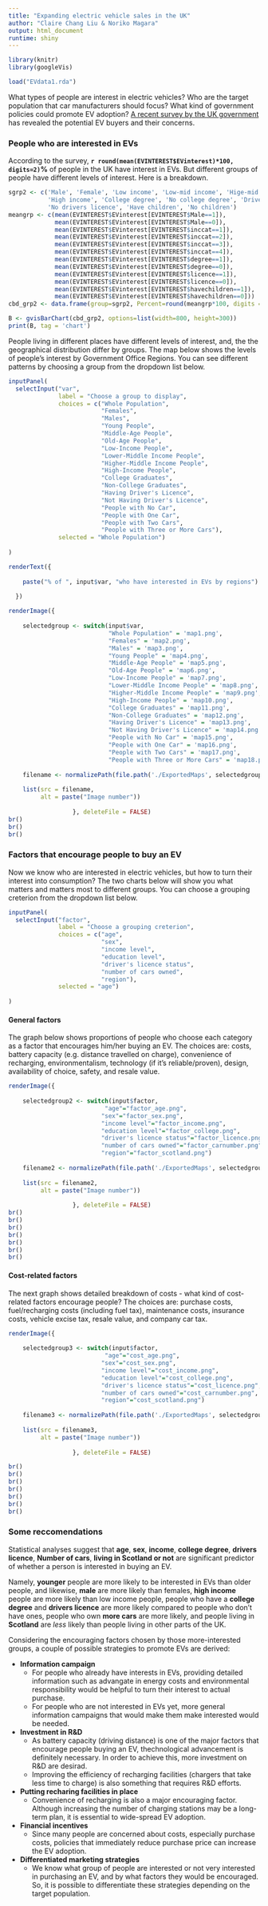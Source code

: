 ```yaml
---
title: "Expanding electric vehicle sales in the UK"
author: "Claire Chang Liu & Noriko Magara"
output: html_document
runtime: shiny
---
```


```r
library(knitr)
library(googleVis)

load("EVdata1.rda")
```

What types of people are interest in electric vehicles? Who are the target population that car manufacturers should focus? What kind of government policies could promote EV adoption?
[A recent survey by the UK government](https://discover.ukdataservice.ac.uk/Catalogue/?sn=7571&type=Data%20catalogue) has revealed the potential EV buyers and their concerns. 


### People who are interested in EVs

According to the survey, **`r round(mean(EVINTEREST$EVinterest)*100, digits=2)`%** of people in the UK have interest in EVs. But different groups of people have different levels of interest. Here is a breakdown.

```r
sgrp2 <- c('Male', 'Female', 'Low income', 'Low-mid income', 'Hige-mid income',
           'High income', 'College degree', 'No college degree', 'Drivers licence', 
           'No drivers licence', 'Have children', 'No children')
meangrp <- c(mean(EVINTEREST$EVinterest[EVINTEREST$Male==1]),
             mean(EVINTEREST$EVinterest[EVINTEREST$Male==0]),
             mean(EVINTEREST$EVinterest[EVINTEREST$inccat==1]),
             mean(EVINTEREST$EVinterest[EVINTEREST$inccat==2]),
             mean(EVINTEREST$EVinterest[EVINTEREST$inccat==3]),
             mean(EVINTEREST$EVinterest[EVINTEREST$inccat==4]),
             mean(EVINTEREST$EVinterest[EVINTEREST$degree==1]),
             mean(EVINTEREST$EVinterest[EVINTEREST$degree==0]),
             mean(EVINTEREST$EVinterest[EVINTEREST$licence==1]),
             mean(EVINTEREST$EVinterest[EVINTEREST$licence==0]),
             mean(EVINTEREST$EVinterest[EVINTEREST$havechildren==1]),
             mean(EVINTEREST$EVinterest[EVINTEREST$havechildren==0]))
cbd_grp2 <- data.frame(group=sgrp2, Percent=round(meangrp*100, digits = 2))

B <- gvisBarChart(cbd_grp2, options=list(width=800, height=300))
print(B, tag = 'chart')
```

People living in different places have different levels of interest, and, the the geographical distribution differ by groups.
The map below shows the levels of people's interest by Government Office Regions. 
You can see different patterns by choosing a group from the dropdown list below.

```r
inputPanel(
  selectInput("var",
              label = "Choose a group to display",
              choices = c("Whole Population", 
                          "Females",
                          "Males",
                          "Young People",
                          "Middle-Age People",
                          "Old-Age People",
                          "Low-Income People",
                          "Lower-Middle Income People",
                          "Higher-Middle Income People",
                          "High-Income People",
                          "College Graduates",
                          "Non-College Graduates",
                          "Having Driver's Licence",
                          "Not Having Driver's Licence",
                          "People with No Car",
                          "People with One Car",
                          "People with Two Cars",
                          "People with Three or More Cars"),
              selected = "Whole Population")
  
)

renderText({
    
    paste("% of ", input$var, "who have interested in EVs by regions")
    
  })

renderImage({
    
    selectedgroup <- switch(input$var, 
                            "Whole Population" = 'map1.png', 
                            "Females" = 'map2.png',
                            "Males" = 'map3.png',
                            "Young People" = 'map4.png',
                            "Middle-Age People" = 'map5.png',
                            "Old-Age People" = 'map6.png',
                            "Low-Income People" = 'map7.png',
                            "Lower-Middle Income People" = 'map8.png',
                            "Higher-Middle Income People" = 'map9.png',
                            "High-Income People" = 'map10.png',
                            "College Graduates" = 'map11.png',
                            "Non-College Graduates" = 'map12.png',
                            "Having Driver's Licence" = 'map13.png',
                            "Not Having Driver's Licence" = 'map14.png',
                            "People with No Car" = 'map15.png',
                            "People with One Car" = 'map16.png',
                            "People with Two Cars" = 'map17.png',
                            "People with Three or More Cars" = 'map18.png')
    
    filename <- normalizePath(file.path('./ExportedMaps', selectedgroup))
    
    list(src = filename,
         alt = paste("Image number"))
    
                  }, deleteFile = FALSE)
br()
br()
br()

```


### Factors that encourage people to buy an EV

Now we know who are interested in electric vehicles, but how to turn their interest into consumption? 
The two charts below will show you what matters and matters most to different groups. 
You can choose a grouping creterion from the dropdown list below.

```r
inputPanel(
  selectInput("factor",
              label = "Choose a grouping creterion",
              choices = c("age",
                          "sex",
                          "income level",
                          "education level",
                          "driver's licence status",
                          "number of cars owned",
                          "region"),
              selected = "age")
  
)
```

#### General factors
The graph below shows proportions of people who choose each category as a factor that encourages him/her buying an EV. 
The choices are: costs, battery capacity (e.g. distance travelled on charge), convenience of recharging, environmentalism, technology (if it's reliable/proven), design, availability of choice, safety, and resale value.

```r

renderImage({
    
    selectedgroup2 <- switch(input$factor, 
                           "age"="factor_age.png",
                          "sex"="factor_sex.png",
                          "income level"="factor_income.png",
                          "education level"="factor_college.png",
                          "driver's licence status"="factor_licence.png",
                          "number of cars owned"="factor_carnumber.png",
                          "region"="factor_scotland.png")
    
    filename2 <- normalizePath(file.path('./ExportedMaps', selectedgroup2))
    
    list(src = filename2,
         alt = paste("Image number"))
    
                  }, deleteFile = FALSE)
br()
br()
br()
br()
br()
br()
br()

```

#### Cost-related factors
The next graph shows detailed breakdown of costs - what kind of cost-related factors encourage people? 
The choices are: purchase costs, fuel/recharging costs (including fuel tax), maintenance costs, insurance costs, vehicle excise tax, resale value, and company car tax.

```r

renderImage({
    
    selectedgroup3 <- switch(input$factor, 
                           "age"="cost_age.png",
                          "sex"="cost_sex.png",
                          "income level"="cost_income.png",
                          "education level"="cost_college.png",
                          "driver's licence status"="cost_licence.png",
                          "number of cars owned"="cost_carnumber.png",
                          "region"="cost_scotland.png")
    
    filename3 <- normalizePath(file.path('./ExportedMaps', selectedgroup3))
    
    list(src = filename3,
         alt = paste("Image number"))
    
                  }, deleteFile = FALSE)

br()
br()
br()
br()
br()
br()
br()

```

### Some reccomendations

Statistical analyses suggest that **age**, **sex**, **income**, **college degree**, **drivers licence**, **Number of cars**, **living in Scotland or not** are significant predictor of whether a person is interested in buying an EV.

Namely, **younger** people are more likely to be interested in EVs than older people, and likewise, **male** are more likely than females, **high income** people are more likely than low income people, people who have a **college degree** and **drivers licence** are more likely compared to people who don't have ones, people who own **more cars** are more likely, and people living in **Scotland** are *less* likely than people living in other parts of the UK.

Considering the encouraging factors chosen by those more-interested groups, a couple of possible strategies to promote EVs are derived:

- **Information campaign**
    + For people who already have interests in EVs, providing detailed information such as advangate in energy costs and environmental responsibility would be helpful to turn their interest to actual purchase.
    + For people who are not interested in EVs yet, more general information campaigns that would make them make interested would be needed.
- **Investment in R&D**
    + As battery capacity (driving distance) is one of the major factors that encourage people buying an EV, thechnological advancement is definitely necessary. In order to achieve this, more investment on R&D are desirad.  
    + Improving the efficiency of recharging facilities (chargers that take less time to charge) is also something that requires R&D efforts. 
- **Putting recharing facilities in place**
    + Convenience of recharging is also a major encouraging factor. Although increasing the number of charging stations may be a long-term plan, it is essential to wide-spread EV adoption.
- **Financial incentives**
    + Since many people are concerned about costs, especially purchase costs, policies that immediately reduce purchase price can increase the EV adoption.
- **Differentiated marketing strategies**
    + We know what group of people are interested or not very interested in purchasing an EV, and by what factors they would be encouraged. So, it is possible to differentiate these strategies depending on the target population.


